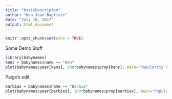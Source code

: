 ```yaml
---
title: "basicDescripion"
author: "Ken Jean-Baptiste"
date: "July 18, 2017"
output: html_document
---
```


```r
knitr::opts_chunk$set(echo = TRUE)
```

Some Demo Stuff

```r
library(babynames)
kens = babynames$name == "Ken"
plot(babynames$year[kens], 100*babynames$prop[kens], main="Popularity of Ken Over the Years", xlab="year", ylab="Popularity")
```

Paige's edit
```r
barbies = babynames$name == "Barbie"
plot(babynames$year[barbies], 100*babynames$prop[barbies], main="Popularity of Ken Over the Years", xlab="year", ylab="Popularity")
```
